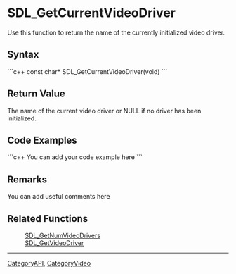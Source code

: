 <!-- pragma section-numbers off -->
<!-- pragma disable-camelcase -->

= SDL_GetCurrentVideoDriver =
Use this function to return the name of the currently initialized video driver.


== Syntax ==
```c++
const char* SDL_GetCurrentVideoDriver(void)
```

== Return Value ==
The name of the current video driver or NULL if no driver has been initialized.

== Code Examples ==
```c++
You can add your code example here
```

== Remarks ==
You can add useful comments here

== Related Functions ==
:[[SDL_GetNumVideoDrivers]]
:[[SDL_GetVideoDriver]]

----
[[CategoryAPI]], [[CategoryVideo]]
